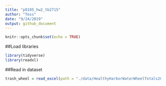 ```yaml
---
title: "p8105_hw2_tb2715"
author: "Tess"
date: "9/24/2019"
output: github_document
---
```


```r
knitr::opts_chunk$set(echo = TRUE)
```

##Load libraries
```r
library(tidyverse)
library(readxl)
```

##Read in dataset
```r
trash_wheel = read_excel(path = "./data/HealthyHarborWaterWheelTotals2018-7-28.xlsx")
```

